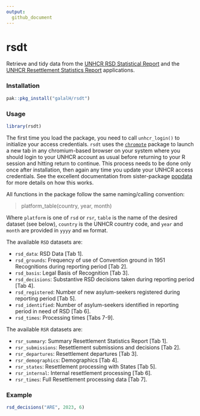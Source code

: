 ```yaml
---
output:
  github_document
---
```


# rsdt
Retrieve and tidy data from the [UNHCR RSD Statistical Report](https://rsd.unhcr.org/) and the [UNHCR Resettlement Statistics Report](https://rsr.unhcr.org/) applications.

### Installation

```r
pak::pkg_install("galalH/rsdt")
```

### Usage

```r
library(rsdt)
```

The first time you load the package, you need to call `unhcr_login()` to initialize your access credentials. `rsdt` uses the [`chromote`](https://github.com/rstudio/chromote) package to launch a new tab in any chromium-based browser on your system where you should login to your UNHCR account as usual before returning to your R session and hitting return to continue. This process needs to be done only once after installation, then again any time you update your UNHCR access credentials. See the excellent documentation from sister-package [popdata](https://github.com/PopulationStatistics/popdata/#using-the-popdata-package) for more details on how this works.

All functions in the package follow the same naming/calling convention:

> platform_table(country, year, month)

Where `platform` is one of `rsd` or `rsr`, `table` is the name of the desired dataset (see below), 
`country` is the UNHCR country code, and `year` and `month` are provided in `yyyy` and `mm` format.

The available `RSD` datasets are:

* `rsd_data`: RSD Data [Tab 1].
* `rsd_grounds`: Frequency of use of Convention ground in 1951 Recognitions during reporting period [Tab 2].
* `rsd_basis`: Legal Basis of Recognition [Tab 3].
* `rsd_decisions`: Substantive RSD decisions taken during reporting period [Tab 4].
* `rsd_registered`: Number of new asylum-seekers registered during reporting period [Tab 5].
* `rsd_identified`: Number of asylum-seekers identified in reporting period in need of RSD [Tab 6].
* `rsd_times`: Processing times [Tabs 7-9].

The available `RSR` datasets are:

* `rsr_summary`: Summary Resettlement Statistics Report [Tab 1].
* `rsr_submissions`: Resettlement submissions and decisions [Tab 2].
* `rsr_departures`: Resettlement departures [Tab 3].
* `rsr_demographics`: Demographics [Tab 4].
* `rsr_states`: Resettlement processing with States [Tab 5].
* `rsr_internal`: Internal resettlement processing [Tab 6].
* `rsr_times`: Full Resettlement processing data [Tab 7].

### Example

```r
rsd_decisions("ARE", 2023, 6)
```
